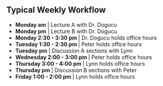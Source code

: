 ## Typical Weekly Workflow


```{=html}


<!--timeline from https://bootsnipp.com/snippets/xrKXW-->

<div class="container mt-5 mb-5">
  <div class="row">
    <div class="col-md-6 offset-md-3">
    	<ul class="timeline">
    	
    	<li> <b>Monday am</b> | Lecture A with Dr. Dogucu </li>
    	<li> <b>Monday pm</b> | Lecture B with Dr. Dogucu</li>
    	<li> <b>Monday 2:30 - 3:30 pm </b> | Dr. Dogucu holds office hours </li>
    	<li> <b>Tuesday 1:30 - 2:30 pm </b> | Peter holds office hours </li>
    	 <li> <b>Tuesday pm </b> | Discussion A sections with Lynn </li>
    	<li> <b>Wednesday 2:00 - 3:00 pm </b> | Peter holds office hours </li>
    	<li> <b>Thursday 3:00 - 4:00 pm </b> | Lynn holds office hours </li>
    	 <li> <b>Thursday pm </b> | Discussion B sections with Peter </li>
    	 <li> <b>Friday 1:00 - 2:00 pm </b> | Lynn holds office hours </li>
    		
    	</ul>
    </div>
  </div>
</div>

```
